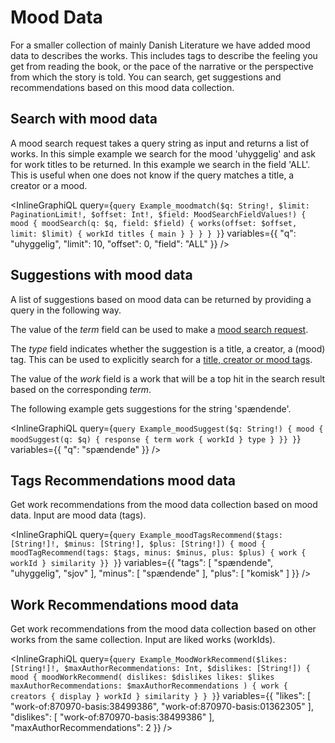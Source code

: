 # Mood Data

For a smaller collection of mainly Danish Literature we have added mood data to describes the works.
This includes tags to describe the feeling you get from reading the book, or the pace of the narrative or the perspective from which the story is told.
You can search, get suggestions and recommendations based on this mood data collection.

## Search with mood data

A mood search request takes a query string as input and returns a list of works. 
In this simple example we search for the mood 'uhyggelig' and ask for work titles to be returned. 
In this example we search in the field 'ALL'. 
This is useful when one does not know if the query matches a title, a creator or a mood.

<InlineGraphiQL
  query={`query Example_moodmatch($q: String!, $limit: PaginationLimit!, $offset: Int!, $field: MoodSearchFieldValues!) {
  mood {
  	moodSearch(q: $q, field: $field) {
    works(offset: $offset, limit: $limit) {
      workId
      titles {
        main
      }
    }
  }
  }
}`}
  variables={{
		"q": "uhyggelig",
		"limit": 10,
		"offset": 0,
		"field": "ALL"
	}}
/>

## Suggestions with mood data

A list of suggestions based on mood data can be returned by providing a query in the following way.

The value of the _term_ field
can be used to make a [mood search request](#Search-with-mood-data).

The _type_ field indicates whether
the suggestion is a title, a creator, a (mood) tag.
This can be used to explicitly search for a [title, creator or mood tags](#Search-with-mood-data).

The value of the _work_ field is a work that will be a top hit in the search result based
on the corresponding _term_.

The following example gets suggestions for the string 'spændende'.

<InlineGraphiQL
	query={`query Example_moodSuggest($q: String!) {
	mood {
  moodSuggest(q: $q) {
    response {
      term
      work {
        workId
      }
      type
    }
  }}
}`}
	variables={{
		"q": "spændende"
	}}
/>

## Tags Recommendations mood data

Get work recommendations from the mood data collection based on mood data. Input are mood data (tags).

<InlineGraphiQL
	query={`query Example_moodTagsRecommend($tags: [String!]!, $minus: [String!], $plus: [String!]) {
	mood {
  moodTagRecommend(tags: $tags, minus: $minus, plus: $plus) {
    work {
      workId
    }
    similarity
  }}
}`}
	variables={{
		"tags": [
			"spændende",
			"uhyggelig",
			"sjov"
		],
		"minus": [
			"spændende"
		],
		"plus": [
			"komisk"
		]
	}}
/>

## Work Recommendations mood data

Get work recommendations from the mood data collection based on other works from the same collection. Input are liked works (workIds).

<InlineGraphiQL
	query={`query Example_MoodWorkRecommend($likes: [String!]!, $maxAuthorRecommendations: Int, $dislikes: [String!]) {
  mood {
    moodWorkRecommend(
      dislikes: $dislikes
      likes: $likes
      maxAuthorRecommendations: $maxAuthorRecommendations
    ) {
      work {
        creators {
          display
        }
        workId
      }
      similarity
    }
  }
}`}
	variables={{
		"likes": [
			"work-of:870970-basis:38499386",
			"work-of:870970-basis:01362305"
		],
		"dislikes": [
			"work-of:870970-basis:38499386"
		],
		"maxAuthorRecommendations": 2
	}}
/>



